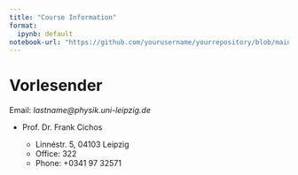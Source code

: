 ```yaml
---
title: "Course Information"
format:
  ipynb: default
notebook-url: "https://github.com/yourusername/yourrepository/blob/main/notebooks/my-document.ipynb"
---
```



Vorlesender
===========

Email: *lastname@physik.uni-leipzig.de*

* Prof. Dr. Frank Cichos

  * Linnéstr. 5, 04103 Leipzig
  * Office: 322
  * Phone: +0341 97 32571
